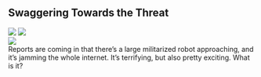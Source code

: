 <div className="m-5 p-5 bg-blue-200 rounded-md shadow-sm">

<h2 className="text-2xl font-bold mb-4 text-white">
  Swaggering Towards the Threat
</h2>

<div class="grid grid-rows-1 grid-flow-col gap-4">
  <div class="row-span-3 gap-2">
    <img src="https://mj-gallery.com/52f4ff44-141b-46e7-be29-42d075d581da/grid_0.png" />
    <img
      className="mt-4"
      src="https://mj-gallery.com/c870880d-4c23-4c87-a0d0-7906ae4cda82/grid_0.png"
    />
  </div>
  <div class="col-span-2 ...">
    <img src="https://mj-gallery.com/0d478f75-8e24-45de-a26f-16603827b08d/grid_0.png" />
  </div>
  <div>Reports are coming in that there’s a large militarized robot approaching, and it’s jamming the whole internet. It’s terrifying, but also pretty exciting. What is it?</div>
</div>

</div>
